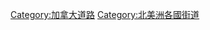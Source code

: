 {{Commonscat|Streets in Canada}}

[[Category:加拿大道路|Category:加拿大道路]]
[[Category:北美洲各國街道|Category:北美洲各國街道]]